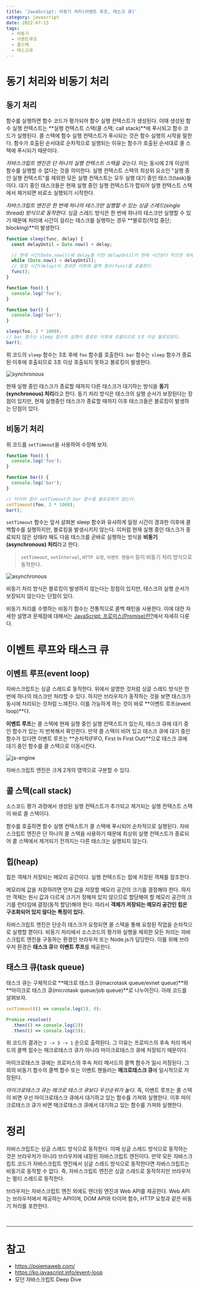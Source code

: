 ```yaml
---
title: 'JavaScript: 비동기 처리(이벤트 루프, 태스크 큐)'
category: javascript
date: 2022-07-13
tags:
  - 비동기
  - 이벤트루프
  - 콜스택
  - 태스크큐
---
```


# 동기 처리와 비동기 처리

## 동기 처리

함수를 실행하면 함수 코드가 평가되어 함수 실행 컨텍스트가 생성된다. 이때 생성된 함수 실행 컨텍스트는 **실행 컨텍스트 스택(콜 스택; call stack)**에 푸시되고 함수 코드가 실행된다. 콜 스택에 함수 실행 컨텍스트가 푸시되는 것은 함수 실행의 시작을 말한다. 함수가 호출된 순서대로 순차적으로 실행되는 이유는 함수가 호출된 순서대로 콜 스택에 푸시되기 때문이다.

_자바스크립트 엔진은 단 하나의 실행 컨텍스트 스택을 갖는다._ 이는 동시에 2개 이상의 함수를 실행할 수 없다는 것을 의미한다. 실행 컨텍스트 스택의 최상위 요소인 "실행 중인 실행 컨텍스트"를 제외한 모든 실행 컨텍스트는 모두 실행 대기 중인 태스크(task)들이다. 대기 중인 태스크들은 현재 실행 중인 실행 컨텍스트가 팝되어 실행 컨텍스트 스택에서 제거되면 비로소 실행되기 시작한다.

_자바스크립트 엔진은 한 번에 하나의 테스크만 실행할 수 있는 싱글 스레드(single thread) 방식으로 동작한다._ 싱글 스레드 방식은 한 번에 하나의 테스크만 실행할 수 있기 때문에 처리에 시간이 걸리는 테스크를 실행하는 경우 **블로킹(작업 중단; blocking)**이 발생한다.

```js
function sleep(func, delay) {
  const delayUntil = Date.now() + delay;

  // 현재 시간(Date.now())에 delay를 더한 delayUntil이 현재 시간보다 작으면 계속 반복한다.
  while (Date.now() < delayUntil);
  // 일정 시간(delay)이 경과한 이후에 콜백 함수(func)를 호출한다.
  func();
}

function foo() {
  console.log('foo');
}

function bar() {
  console.log('bar');
}

sleep(foo, 3 * 1000);
// bar 함수는 sleep 함수의 실행이 종료된 이후에 호출되므로 3초 이상 블로킹된다.
bar();
```

위 코드의 `sleep` 함수는 3초 후에 `foo` 함수를 호출한다. `bar` 함수는 `sleep` 함수가 종료된 이후에 호출되므로 3초 이상 호출되지 못하고 블로킹이 발생한다.

![synchronous](./image/synchronous.png)

현재 실행 중인 태스크가 종료할 때까지 다른 태스크가 대기하는 방식을 **동기(synchronous) 처리**라고 한다. 동기 처리 방식은 태스크의 실행 순서가 보장된다는 장점이 있지만, 현재 실행중인 태스크가 종료할 때까지 이후 태스크들은 블로킹이 발생하는 단점이 있다.

## 비동기 처리

위 코드를 `setTimeout`을 사용하여 수정해 보자.

```js
function foo() {
  console.log('foo');
}

function bar() {
  console.log('bar');
}

// 타이머 함수 setTimeout은 bar 함수를 블로킹하지 않는다.
setTimeout(foo, 3 * 1000);
bar();
```

`setTimeout` 함수는 앞서 살펴본 sleep 함수와 유사하게 일정 시간이 경과한 이후에 콜백함수를 실행하지만, 블로킹을 발생시키지 않는다. 이처럼 현재 실행 중인 태스크가 종료되지 않은 상태라 해도 다음 태스크를 곧바로 실행하는 방식을 **비동기(asynchronous) 처리**라고 한다.

> `setTimeout`, `setInterval`, `HTTP 요청`, `이벤트 핸들러` 등이 비동기 처리 방식으로 동작한다.

![asynchronous](./image/asynchronous.png)

비동기 처리 방식은 블로킹이 발생하지 않는다는 장점이 있지만, 태스크의 실행 순서가 보장되지 않는다는 단점이 있다.

비동기 처리를 수행하는 비동기 함수는 전통적으로 콜백 패턴을 사용한다. 이에 대한 자세한 설명과 문제점에 대해서는 [JavaScript: 프로미스(Promise)란?](https://chamdom.blog/promise/)에서 자세히 다룬다.

# 이벤트 루프와 태스크 큐

## 이벤트 루프(event loop)

자바스크립트는 싱글 스레드로 동작한다. 위에서 설명한 것처럼 싱글 스레드 방식은 한 번에 하나의 태스크만 처리할 수 있다. 하지만 브라우저가 동작하는 것을 보면 태스크가 동시에 처리되는 것처럼 느껴진다. 이를 가능하게 하는 것이 바로 **이벤트 루프(event loop)**다.

**이벤트 루프**는 콜 스택에 현재 실행 중인 실행 컨텍스트가 있는지, 태스크 큐에 대기 중인 함수가 있는 지 반복해서 확인한다. 만약 콜 스택이 비어 있고 태스크 큐에 대기 중인 함수가 있다면 이벤트 루프는 **순차적(FIFO, First In First Out)**으로 태스크 큐에 대기 중인 함수를 콜 스택으로 이동시킨다.

![js-engine](./image/js-engine.png)

자바스크립트 엔진은 크게 2개의 영역으로 구분할 수 있다.

## 콜 스택(call stack)

소스코드 평가 과정에서 생성된 실행 컨텍스트가 추가되고 제거되는 실행 컨텍스트 스택이 바로 콜 스택이다.

함수를 호출하면 함수 실행 컨텍스트가 콜 스택에 푸시되어 순차적으로 실행된다. 자바스크립트 엔진은 단 하나의 콜 스택을 사용하기 때문에 최상위 실행 컨텍스트가 종료되어 콜 스택에서 제거되기 전까지는 다른 태스크는 실행되지 않는다.

## 힙(heap)

힙은 객체가 저장되는 메모리 공간이다. 실행 컨텍스트는 힙에 저장된 객체를 참조한다.

메모리에 값을 저장하려면 먼저 값을 저장할 메모리 공간의 크기를 결정해야 한다. 하지만 객체는 원시 값과 다르게 크기가 정해져 있지 않으므로 할당해여 할 메모리 공간의 크기를 런타임에 결정(동적 할당)해야 한다. 따라서 **객체가 저장되는 메모리 공간인 힙은 구조화되어 있지 않다는 특징이 있다.**

자바스크립트 엔진은 단순히 태스크가 요청되면 콜 스택을 통해 요청된 작업을 순차적으로 실행할 뿐이다. 비동기 처리에서 소스코드의 평가와 실행을 제외한 모든 처리는 자바스크립트 엔진을 구동하는 환경인 브라우저 또는 Node.js가 담당한다. 이를 위해 브라우저 환경은 **태스크 큐**와 **이벤트 루프**를 제공한다.

## 태스크 큐(task queue)

태스크 큐는 구체적으로 **매크로 태스크 큐(macrotask queue/evnet queue)**와 **마이크로 태스크 큐(microtask queue/job queue)**로 나누어진다. 아래 코드를 살펴보자.

```js
setTimeout(() => console.log(1), 0);

Promise.resolve()
  .then(() => console.log(2))
  .then(() => console.log(3));
```

위 코드의 결과는 `2 -> 3 -> 1` 순으로 출력된다. 그 이유는 프로미스의 후속 처리 메서드의 콜백 힘수는 매크로태스크 큐가 아니라 마이크로태스크 큐에 저장되기 때문이다.

마이크로태스크 큐에는 프로미스의 후속 처리 메서드의 콜백 함수가 일시 저장된다. 그 외의 비동기 함수의 콜백 함수 또는 이벤트 핸들러는 **매크로태스크 큐**에 일시적으로 저장된다.

_마이크로태스크 큐는 매크로 태스크 큐보다 우선순위가 높다._ 즉, 이벤트 루프는 콜 스택이 비면 우선 마이크로태스크 큐에서 대기하고 있는 함수를 가져와 실행한다. 이후 마이크로태스크 큐가 비면 매크로태스크 큐에서 대기하고 있는 함수를 가져와 실행한다.

# 정리

자바스크립트는 싱글 스레드 방식으로 동작한다. 이때 싱글 스레드 방식으로 동작하는 것은 브라우저가 아니라 브라우저에 내장된 자바스크립트 엔진이다. 만약 모든 자바스크립트 코드가 자바스크립트 엔진에서 싱글 스레드 방식으로 동작한다면 자바스크립트는 비동기로 동작할 수 없다. 즉, 자바스크립트 엔진은 싱글 스레드로 동작하지만 브라우저는 멀티 스레드로 동작한다.

브라우저는 자바스크립트 엔진 외에도 렌더링 엔진과 Web API를 제공한다. Web API는 브라우저에서 제공하는 API이며, DOM API와 타이머 함수, HTTP 요청과 같은 비동기 처리를 포한한다.

<br />

---

# 참고

- https://poiemaweb.com/
- https://ko.javascript.info/event-loop
- 모던 자바스크립트 Deep Dive
